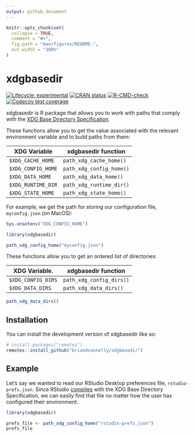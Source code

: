 ```yaml
---
output: github_document
---
```


<!-- README.md is generated from README.Rmd. Please edit that file -->

```r
knitr::opts_chunk$set(
  collapse = TRUE,
  comment = "#>",
  fig.path = "man/figures/README-",
  out.width = "100%"
)
```

# xdgbasedir

<!-- badges: start -->
[![Lifecycle: experimental](https://img.shields.io/badge/lifecycle-experimental-orange.svg)](https://lifecycle.r-lib.org/articles/stages.html#experimental)
[![CRAN status](https://www.r-pkg.org/badges/version/xdgbasedir)](https://CRAN.R-project.org/package=xdgbasedir)
[![R-CMD-check](https://github.com/briandconnelly/xdgbasedir/actions/workflows/R-CMD-check.yaml/badge.svg)](https://github.com/briandconnelly/xdgbasedir/actions/workflows/R-CMD-check.yaml)
[![Codecov test coverage](https://codecov.io/gh/briandconnelly/xdgbasedir/branch/main/graph/badge.svg)](https://app.codecov.io/gh/briandconnelly/xdgbasedir?branch=main)
<!-- badges: end -->

xdgbasedir is R package that allows you to work with paths that comply with the [XDG Base Directory Specification](https://specifications.freedesktop.org/basedir-spec/basedir-spec-latest.html).

These functions allow you to get the value associated with the relevant environment variable and to build paths from them:

| XDG Variable       | xdgbasedir function      |
|--------------------|--------------------------|
| `$XDG_CACHE_HOME`  | `path_xdg_cache_home()`  |
| `$XDG_CONFIG_HOME` | `path_xdg_config_home()` |
| `$XDG_DATA_HOME`   | `path_xdg_data_home()`   |
| `$XDG_RUNTIME_DIR` | `path_xdg_runtime_dir()` |
| `$XDG_STATE_HOME`  | `path_xdg_state_home()`  |

For example, we get the path for storing our configuration file, `myconfig.json` (on MacOS):

```r
Sys.unsetenv("XDG_CONFIG_HOME")
```

```r
library(xdgbasedir)

path_xdg_config_home("myconfig.json")
```


These functions allow you to get an ordered list of directories:

| XDG Variable.      | xdgbasedir function        |
|--------------------|--------------------------|
| `$XDG_CONFIG_DIRS` | `path_xdg_config_dirs()` |
| `$XDG_DATA_DIRS`   | `path_xdg_data_dirs()`   |


```r
path_xdg_data_dirs()
```


## Installation

You can install the development version of xdgbasedir like so:

``` r
# install.packages("remotes")
remotes::install_github("briandconnelly/xdgbasedir")
```

## Example

Let's say we wanted to read our RStudio Desktop preferences file, `rstudio-prefs.json`.
Since RStudio [complies](https://docs.posit.co/ide/desktop-pro/settings/settings.html) with the XDG Base Directory Specification, we can easily find that file no matter how the user has configured their environment.

```r
library(xdgbasedir)

prefs_file <- path_xdg_config_home("rstudio-prefs.json")
prefs_file
```
